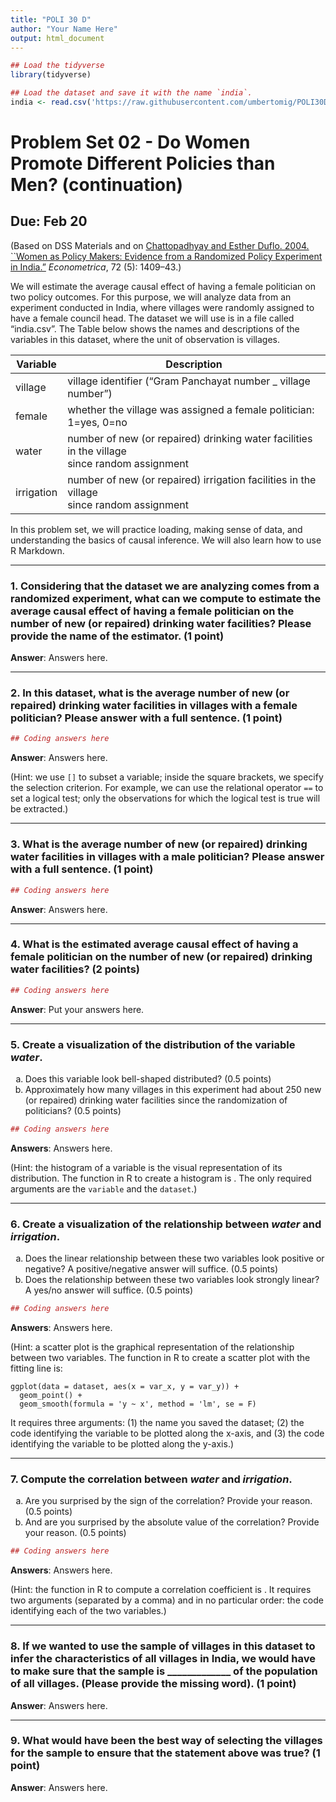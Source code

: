 ```yaml
---
title: "POLI 30 D"
author: "Your Name Here"
output: html_document
---
```


```r
## Load the tidyverse
library(tidyverse)

## Load the dataset and save it with the name `india`.
india <- read.csv('https://raw.githubusercontent.com/umbertomig/POLI30Dpublic/main/data/india.csv')
```

# Problem Set 02 - Do Women Promote Different Policies than Men? (continuation)

## Due: Feb 20

(Based on DSS Materials and on [Chattopadhyay and Esther Duflo. 2004. ``Women as Policy Makers: Evidence from a Randomized Policy Experiment in India."](https://economics.mit.edu/files/792) *Econometrica*, 72 (5): 1409–43.)

We will estimate the average causal effect of having a female politician on two policy outcomes. For this purpose, we will analyze data from an experiment conducted in India, where villages were randomly assigned to have a female council head. The dataset we will use is in a file called "india.csv". The Table below shows the names and descriptions of the variables in this dataset, where the unit of observation is villages.

| **Variable** | **Description**                                                                                  |
|--------------|--------------------------------------------------------------------------------------------------|
| village      | village identifier ("Gram Panchayat number _ village number")                                    |
| female       | whether the village was assigned a female politician: 1=yes, 0=no                                    |
| water        | number of new (or repaired) drinking water facilities in the village <br>since random assignment |
| irrigation   | number of new (or repaired) irrigation facilities in the village<br>since random assignment      |

In this problem set, we will practice loading, making sense of data, and understanding the basics of causal inference. We will also learn how to use R Markdown.

---

### 1. Considering that the dataset we are analyzing comes from a randomized experiment, what can we compute to estimate the average causal effect of having a female politician on the number of new (or repaired) drinking water facilities? Please provide the name of the estimator. (1 point)

**Answer**: Answers here.

---

### 2. In this dataset, what is the average number of new (or repaired) drinking water facilities in villages with a female politician? Please answer with a full sentence. (1 point)

```r
## Coding answers here
```

**Answer**: Answers here.

(Hint: we use `[]` to subset a variable; inside the square brackets, we specify the selection criterion. For example, we can use the relational operator `==` to set a logical test; only the observations for which the logical test is true will be extracted.) 


---

### 3. What is the average number of new (or repaired) drinking water facilities in villages with a male politician? Please answer with a full sentence. (1 point)

```r
## Coding answers here
```

**Answer**: Answers here.

---

### 4. What is the estimated average causal effect of having a female politician on the number of new (or repaired) drinking water facilities? (2 points)


```r
## Coding answers here
```

**Answer**: Put your answers here.

---

### 5. Create a visualization of the distribution of the variable *water*. 
  a. Does this variable look bell-shaped distributed? (0.5 points)
  b. Approximately how many villages in this experiment had about 250 new (or repaired) drinking water facilities since the randomization of politicians? (0.5 points)

```r
## Coding answers here
```

**Answers**: Answers here.

(Hint: the histogram of a variable is the visual representation of its distribution. The function in R to create a histogram is \fu{ggplot(data = dataset, aes(x = x\_variable\_name)) + geom_histogram()}. The only required arguments are the `variable` and the `dataset`.)


---

### 6. Create a visualization of the relationship between *water* and *irrigation*. 
  a. Does the linear relationship between these two variables look positive or negative? A positive/negative answer will suffice. (0.5 points)
  b. Does the relationship between these two variables look strongly linear? A yes/no answer will suffice. (0.5 points) 

```r
## Coding answers here
```

**Answers**: Answers here.

(Hint: a scatter plot is the graphical representation of the relationship between two variables. The function in R to create a scatter plot with the fitting line is:

```
ggplot(data = dataset, aes(x = var_x, y = var_y)) + 
  geom_point() + 
  geom_smooth(formula = 'y ~ x', method = 'lm', se = F)
```

It requires three arguments: (1) the name you saved the dataset; (2) the code identifying the variable to be plotted along the x-axis, and (3) the code identifying the variable to be plotted along the y-axis.)

---

### 7. Compute the correlation between *water* and *irrigation*. 
  a. Are you surprised by the sign of the correlation? Provide your reason. (0.5 points)
  b. And are you surprised by the absolute value of the correlation? Provide your reason. (0.5 points)

```r
## Coding answers here
```

**Answers**: Answers here.

(Hint: the function in R to compute a correlation coefficient is \fu{cor()}. It requires two arguments (separated by a comma) and in no particular order: the code identifying each of the two variables.) 

---

### 8. If we wanted to use the sample of villages in this dataset to infer the characteristics of all villages in India, we would have to make sure that the sample is _____________ of the population of all villages. (Please provide the missing word). (1 point)

**Answer**: Answers here.

---

### 9. What would have been the best way of selecting the villages for the sample to ensure that the statement above was true? (1 point)

**Answer**: Answers here.